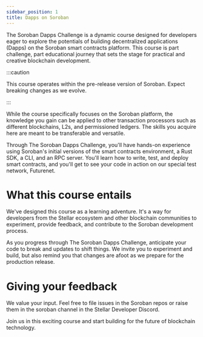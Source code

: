 ```yaml
---
sidebar_position: 1
title: Dapps on Soroban
---
```


The Soroban Dapps Challenge is a dynamic course designed for developers eager to explore the potentials of building decentralized applications (Dapps) on the Soroban smart contracts platform. This course is part challenge, part educational journey that sets the stage for practical and creative blockchain development.

:::caution

This course operates within the pre-release version of Soroban. Expect breaking changes as we evolve.

:::

While the course specifically focuses on the Soroban platform, the knowledge you gain can be applied to other transaction processors such as different blockchains, L2s, and permissioned ledgers. The skills you acquire here are meant to be transferable and versatile.

Through The Soroban Dapps Challenge, you'll have hands-on experience using Soroban's initial versions of the smart contracts environment, a Rust SDK, a CLI, and an RPC server. You'll learn how to write, test, and deploy smart contracts, and you'll get to see your code in action on our special test network, Futurenet.

# What this course entails

We've designed this course as a learning adventure. It's a way for developers from the Stellar ecosystem and other blockchain communities to experiment, provide feedback, and contribute to the Soroban development process.

As you progress through The Soroban Dapps Challenge, anticipate your code to break and updates to shift things. We invite you to experiment and build, but also remind you that changes are afoot as we prepare for the production release.

# Giving your feedback

We value your input. Feel free to file issues in the Soroban repos or raise them in the soroban channel in the Stellar Developer Discord.

Join us in this exciting course and start building for the future of blockchain technology.
